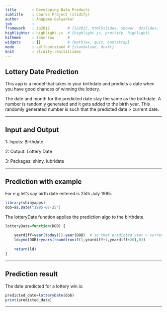 ```yaml
---
title       : Developing Data Products
subtitle    : Course Project (slidify)
author      : Anupama Galwankar 
job         : 
framework   : io2012        # {io2012, html5slides, shower, dzslides, ...}
highlighter : highlight.js  # {highlight.js, prettify, highlight}
hitheme     : tomorrow      # 
widgets     : []            # {mathjax, quiz, bootstrap}
mode        : selfcontained # {standalone, draft}
knit        : slidify::knit2slides
---
```


## Lottery Date Prediction

This app is a model that takes in your birthdate and predicts a date when you have good chances of winning the lottery. 

The date and month for the predicted date stay the same as the birthdate. A number is  randomly generated and it gets added to the birth year. This randomly generated number is 
such that the predicted date > current date.

---  

## Input and Output

1: Inputs: Birthdate

2: Output: Lottery Date

3: Packages: shiny, lubridate

--- 

## Prediction with example

For e.g let's say birth date entered is 25th July 1985.
```r
library(shinyapps)
dob=as.Date("1985-07-25")
```

The lotteryDate function applies the prediction algo to the birthdate.
```r
lotteryDate=function(DOB) {
    
    yeardiff=year(today())-year(DOB)  # so that predicted year > current year
    ld=ymd(DOB)+years(round(runif(1,yeardiff+1,yeardiff+20),0))
    
    return(ld)
}
```

--- 


## Prediction result

The date predicted for a lottery win is:

```r
predicted_date=lotteryDate(dob)
print(predicted_date)
```
--- 

